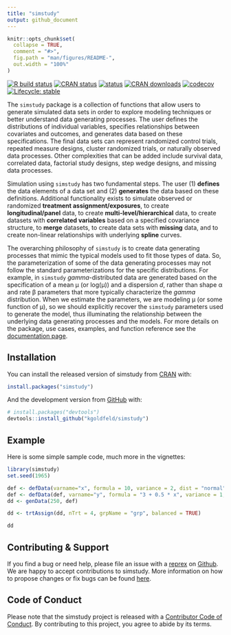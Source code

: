 ```yaml
---
title: "simstudy"
output: github_document
---
```


```r
knitr::opts_chunk$set(
  collapse = TRUE,
  comment = "#>",
  fig.path = "man/figures/README-",
  out.width = "100%"
)
```

<!-- README.md is generated from README.Rmd. Please edit that file -->
<!-- badges: start -->
[![R build status](https://github.com/kgoldfeld/simstudy/workflows/R-CMD-check/badge.svg?branch=main)](https://github.com/kgoldfeld/simstudy/actions){target="_blank"}
[![CRAN status](https://www.r-pkg.org/badges/version/simstudy)](https://CRAN.R-project.org/package=simstudy){target="_blank"}
[![status](https://joss.theoj.org/papers/10.21105/joss.02763/status.svg)](https://joss.theoj.org/papers/10.21105/joss.02763){target="_blank"}
[![CRAN downloads](https://cranlogs.r-pkg.org/badges/grand-total/simstudy)](https://CRAN.R-project.org/package=simstudy){target="_blank"}
[![codecov](https://app.codecov.io/gh/kgoldfeld/simstudy/branch/main/graph/badge.svg)](https://app.codecov.io/gh/kgoldfeld/simstudy){target="_blank"}
[![Lifecycle: stable](https://img.shields.io/badge/lifecycle-stable-brightgreen.svg)](https://lifecycle.r-lib.org/articles/stages.html){target="_blank"}
<!-- badges: end -->

The `simstudy` package is a collection of functions that allow users to generate simulated data sets in order to explore modeling techniques or better understand data generating processes. The user defines the distributions of individual variables, specifies relationships between covariates and outcomes, and generates data based on these specifications. The final data sets can represent randomized control trials, repeated measure designs, cluster randomized trials, or naturally observed data processes. Other complexities that can be added include survival data, correlated data, factorial study designs, step wedge designs, and missing data processes.

Simulation using `simstudy` has two fundamental steps. The user (1) **defines** the data elements of a data set and (2) **generates** the data based on these definitions. Additional functionality exists to simulate observed or randomized **treatment assignment/exposures**, to create **longitudinal/panel** data, to create **multi-level/hierarchical** data, to create datasets with **correlated variables** based on a specified covariance structure, to **merge** datasets, to create data sets with **missing** data, and to create non-linear relationships with underlying **spline** curves.

The overarching philosophy of `simstudy` is to create data generating processes that mimic the typical models used to fit those types of data. So, the parameterization of some of the data generating processes may not follow the standard parameterizations for the specific distributions. For example, in `simstudy` *gamma*-distributed data are generated based on the specification of a mean &mu; (or log(&mu;)) and a dispersion $d$, rather than shape &alpha; and rate &beta; parameters that more typically characterize the *gamma* distribution. When we estimate the parameters, we are modeling &mu; (or some function of &mu;), so we should explicitly recover the `simstudy` parameters used to generate the model, thus illuminating the relationship between the underlying data generating processes and the models. For more details on the
package, use cases, examples, and function reference see the [documentation page](https://kgoldfeld.github.io/simstudy/articles/simstudy.html).


## Installation

You can install the released version of simstudy from [CRAN](https://CRAN.R-project.org){target="_blank"} with:

``` r
install.packages("simstudy")
```

And the development version from [GitHub](https://github.com/){target="_blank"} with:

``` r
# install.packages("devtools")
devtools::install_github("kgoldfeld/simstudy")
```
## Example

Here is some simple sample code, much more in the vignettes:

```r
library(simstudy)
set.seed(1965)

def <- defData(varname="x", formula = 10, variance = 2, dist = "normal")
def <- defData(def, varname="y", formula = "3 + 0.5 * x", variance = 1, dist = "normal")
dd <- genData(250, def)

dd <- trtAssign(dd, nTrt = 4, grpName = "grp", balanced = TRUE)

dd
```

## Contributing & Support

If you find a bug or need help, please file an issue with a [reprex](https://www.tidyverse.org/help/){target="_blank"} on [Github](https://github.com/kgoldfeld/simstudy/issues){target="_blank"}. We are happy to accept contributions to simstudy. More information on how to propose changes or fix bugs can be found [here](https://kgoldfeld.github.io/simstudy/CONTRIBUTING.html){target="_blank"}.

## Code of Conduct

Please note that the simstudy project is released with a [Contributor Code of Conduct](https://kgoldfeld.github.io/simstudy/CODE_OF_CONDUCT.html){target="_blank"}. By contributing to this project, you agree to abide by its terms.
